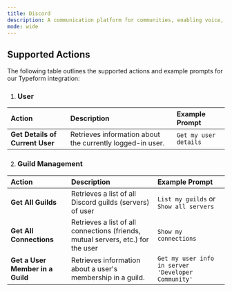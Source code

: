 ```yaml
---
title: Discord
description: A communication platform for communities, enabling voice, video, and text chat.
mode: wide
---
```


## Supported Actions

The following table outlines the supported actions and example prompts for our Typeform integration:

1. ### User

| Action                          | Description                                               | Example Prompt        |
| :------------------------------ | :-------------------------------------------------------- | :-------------------- |
| **Get Details of Current User** | Retrieves information about the currently logged-in user. | `Get my user details` |

2. ### Guild Management

| Action                           | Description                                                                      | Example Prompt                                     |
| :------------------------------- | :------------------------------------------------------------------------------- | :------------------------------------------------- |
| **Get All Guilds**               | Retrieves a list of all Discord guilds (servers) of user                         | `List my guilds` or `Show all servers`             |
| **Get All Connections**          | Retrieves a list of all connections (friends, mutual servers, etc.) for the user | `Show my connections`                              |
| **Get a User Member in a Guild** | Retrieves information about a user's membership in a guild.                      | `Get my user info in server 'Developer Community'` |
